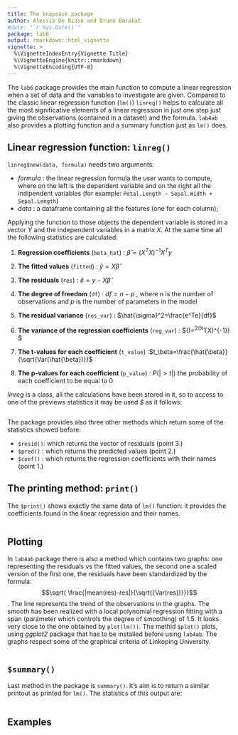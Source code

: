 ```yaml
---
title: The knapsack package
author: Alessia De Biase and Bruno Barakat
#date: "`r Sys.Date()`"
package: lab6
output: rmarkdown::html_vignette
vignette: >
  %\VignetteIndexEntry{Vignette Title}
  %\VignetteEngine{knitr::rmarkdown}
  %\VignetteEncoding{UTF-8}
---
```


The `lab6` package provides the main function to compute a linear regression when a set of data and the variables to investigate are given. 
Compared to the classic linear regression function (`lm()`) `linreg()` helps to calculate all the most significative elements of a linear regression in just one step just giving the observations (contained in a dataset) and the formula. `lab4ab` also provides a plotting function and a summary function just as `lm()` does.

## Linear regression function: `linreg()`

`linreg$new(data, formula)` needs two arguments:

- *formula* : the linear regression formula the user wants to compute, where on the left is the dependent variable and on the right all the indipendent variables (for example: `Petal.Length ~ Sepal.Width + Sepal.Length`)
- *data* : a dataframe containing all the features (one for each column);

Applying the function to those objects the dependent variable is stored in a vector *Y* and the independent variables in a matrix *X*. At the same time all the following statistics are calculated:

1. **Regression coefficients** (`beta_hat`) : $\hat{\beta}= (X^TX)^{-1}X^Ty$

2. **The fitted values** (`fitted`) : $\hat{y}= X\hat{\beta}$

3. **The residuals** (`res`) : $\hat{e}= y-X\hat{\beta}$

4. **The degree of freedom** (`df`) : $df=n-p$ , where $n$ is the number of observations and $p$ is the number of parameters in the model

5. **The residual variance** (`res_var`) : $\hat{\sigma}^2=\frac{e^Te}{df}$

6. **The variance of the regression coefficients** (`reg_var`) : $\hat{Var}(\hat{\beta})=\hat{\sigma}^2(X^TX)^{-1}) $

7. **The t-values for each coefficient** (`t_value`) :$t_\beta=\frac{\hat{\beta}}{\sqrt{Var(\hat{\beta})}}$

8. **The p-values for each coefficient** (`p_value`) : $P(|>t|)$ the probability of each coefficient to be equal to 0

*linreg* is a class, all the calculations have been stored in it, so to access to one of the previews statistics it may be used *$* as it follows:

```r


```


The package provides also three other methods which return some of the statistics showed before: 

- `$resid()`: which returns the vector of residuals (point 3.)
- `$pred()` : which returns the predicted values (point 2.)
- `$coef()` : which returns the regression coefficients with their names (point 1.)


## The printing method:  `print()`

The `$print()` shows exactly the same data of `lm()` function: it provides the coefficients found in the linear regression and their names. 

```r


```

## Plotting

In `lab4ab` package there is also a method which contains two graphs: one representing the residuals vs the fitted values, the second one a scaled version of the first one, the residuals have been standardized by the formula: $$\sqrt{ \frac{|mean(res)-res|}{\sqrt{{Var(res)}}}}$$ .
The line represents the trend of the observations in the graphs. The smooth has been realized with a local polynomial regression fitting with a span (parameter which controls the degree of smoothing) of 1.5. It looks very close to the one obtained by `plot(lm())`. The methid `$plot()` plots, using *ggplot2*  package that has to be installed before using `lab4ab`. The graphs respect some of the graphical criteria of Linkoping University.

```r


```

## `$summary()`

Last method in the package is `summary()`. It's aim is to return a similar printout as printed for `lm()`. The statistics of this output are: 

```r



```

## Examples

```r


```

```r

```
```r



```
```r



```